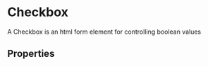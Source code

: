 
<Meta title="Form Components|Checkbox" component={Checkbox} />

# Checkbox
A Checkbox is an html form element for controlling boolean values

<Preview>
  <Story name="Example">
    <ThemeProvider theme={theme}>
      <Checkbox name="example" 
        id="example"
        label="Label" 
        value="Lorem ipsum"
        onChange={action('value changed')}
        />
      </ThemeProvider>
  </Story>
</Preview>

## Properties
<Props of={Checkbox} />

